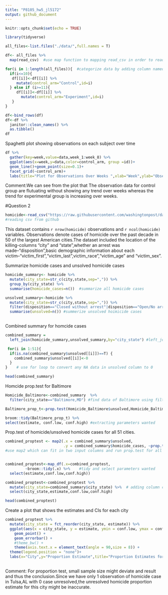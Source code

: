 ```yaml
---
title: "P8105_hw5_jl5172"
output: github_document
---
```


```r
knitr::opts_chunk$set(echo = TRUE)
```


```r
library(tidyverse)
```

```r
all_files<-list.files("./data/",full.names = T) 

df<- all_files %>% 
  map(read_csv)  #use map function to mapping read_csv in order to read all files in data folder


```

```r
for(i in 1:length(all_files)){  #categorize data by adding column named control arm
  if(i<=10){
   df[[i]]<-df[[i]] %>% 
     mutate(control_arm="Control",id=i)
  } else if (i>=11){
     df[[i]]<-df[[i]] %>% 
       mutate(control_arm="Experiment",id=i)
   }
}

df<-bind_rows(df)   
df<-df %>% 
  janitor::clean_names() %>% 
  as.tibble()
df
```


Spaghetti plot showing observations on each subject over time
```r
df %>% 
  gather(key=week,value=data,week_1:week_8) %>% 
  ggplot(aes(x=week,y=data,color=control_arm, group =id))+
  geom_line()+geom_point(size=0.1)+
  facet_grid(~control_arm)+
  labs(title="Plot for Observations Over Weeks ",xlab="Week",ylab="Observation")

```

Comment:We can see from the plot that 
The observation data for control group are flutuating without showing any trend over weeks
whereas the trend for experimental group is increasing over weeks.

#Question 2
```r
homicide<-read_csv("https://raw.githubusercontent.com/washingtonpost/data-homicides/master/homicide-data.csv")
#reading csv from github
```

This dataset contains `r nrow(homicide)` observations and `r ncol(homicide)` variables. Observations denote cases of homicide over the past decade in 50 of the largest American cities.The dataset included the location of the killing-columns "city" and "state",whether an arrest was made--"disposition",basic demographic information about each victim--"victim_first","victim_last",victim_race","victim_age" and "victim_sex".



Summarize homicide cases and unsolved homicide cases
```r
homicide_summary<- homicide %>%   
  mutate(city_state=str_c(city,state,sep=",")) %>% 
  group_by(city_state) %>% 
  summarise(homicide_cases=n())  #summarize all homicide cases

unsolved_summary<-homicide %>% 
  mutate(city_state=str_c(city,state,sep=",")) %>% 
  filter(disposition=="Closed without arrest"|disposition=="Open/No arrest") %>%   group_by(city_state) %>% 
  summarise(unsolved=n()) #summerize unsolved hoimicide cases
  
```

Combined summary for homcide cases
```r
combined_summary = 
  left_join(homicide_summary,unsolved_summary,by="city_state") #left_join,combined summary contain all rows from homicide_summary,if unsolved_summary do not have corresponding value, return NA)

 for(i in 1:51){
  if(is.na(combined_summary$unsolved[[i]])==T) {
    combined_summary$unsolved[[i]]<-0
  }
}    # use for loop to convert any NA data in unsolved column to 0

head(combined_summary)
```


Homcide prop.test for Baltimore
```r
Homicide_Baltimore<-combined_summary  %>% 
  filter(city_state=="Baltimore,MD") #find data of Baltimore using filter

Baltimore_prop_t<-prop.test(Homicide_Baltimore$unsolved,Homicide_Baltimore$homicide_cases) #Run prop.test for Baltimore

broom::tidy(Baltimore_prop_t) %>% 
select(estimate, conf.low, conf.high) #extracting parameters wanted

```

Prop.test of homicide/unsolved homicide cases for all 51 cities.
```r

combined_proptest <- map2(.x = combined_summary$unsolved, 
                          .y = combined_summary$homicide_cases, ~prop.test(.x, .y))   
#use map2 which can fit in two input columns and run prop.test for all cities


combined_proptest<-map_df(.x=combined_proptest,
         ~broom::tidy(.x) %>%    #tidy and select parameters wanted
  select(estimate,conf.low,conf.high))

combined_proptest<-combined_proptest %>% 
  mutate(city_state=combined_summary$city_state) %>%  # adding column city_state
  select(city_state,estimate,conf.low,conf.high)

head(combined_proptest)
```

Create a plot that shows the estimates and CIs for each city 
```r
combined_proptest %>% 
  mutate(city_state = fct_reorder(city_state, estimate)) %>% 
  ggplot(aes(x = city_state, y = estimate, ymin = conf.low, ymax = conf.high,color=city_state)) +
    geom_point() +
    geom_errorbar() +
    #theme_bw() +
    theme(axis.text.x = element_text(angle = 90,size = 8)) +
  theme(legend.position = "none")+
  labs(x="City",y="Proportion Estimate",title="Proportion Estimates for All Cities")
  
```
Comment: For proportion test, small sample size might deviate and result and thus the conclusion.Since we have only 1 observation of homicide case in Tulsa,AL with 0 case unresolved,the unresolved homicide proportion estimate for this city might be inaccurate.

